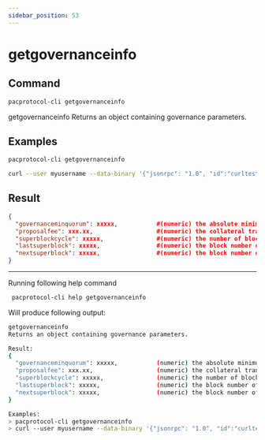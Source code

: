 ```yaml
---
sidebar_position: 53
---
```


# getgovernanceinfo
## Command

```bash
pacprotocol-cli getgovernanceinfo
```

getgovernanceinfo
Returns an object containing governance parameters.



## Examples
```bash
pacprotocol-cli getgovernanceinfo 
```

```bash
curl --user myusername --data-binary '{"jsonrpc": "1.0", "id":"curltest", "method": "getgovernanceinfo", "params": [] }' -H 'content-type: text/plain;' http://127.0.0.1:1111/
```


## Result
```json
{
  "governanceminquorum": xxxxx,           #(numeric) the absolute minimum number of votes needed to trigger a governance action
  "proposalfee": xxx.xx,                  #(numeric) the collateral transaction fee which must be paid to create a proposal in PAC
  "superblockcycle": xxxxx,               #(numeric) the number of blocks between superblocks
  "lastsuperblock": xxxxx,                #(numeric) the block number of the last superblock
  "nextsuperblock": xxxxx,                #(numeric) the block number of the next superblock
}
```


___

Running following help command
```bash
 pacprotocol-cli help getgovernanceinfo
```
Will produce following output:


```bash
getgovernanceinfo
Returns an object containing governance parameters.

Result:
{
  "governanceminquorum": xxxxx,           (numeric) the absolute minimum number of votes needed to trigger a governance action
  "proposalfee": xxx.xx,                  (numeric) the collateral transaction fee which must be paid to create a proposal in PAC
  "superblockcycle": xxxxx,               (numeric) the number of blocks between superblocks
  "lastsuperblock": xxxxx,                (numeric) the block number of the last superblock
  "nextsuperblock": xxxxx,                (numeric) the block number of the next superblock
}

Examples:
> pacprotocol-cli getgovernanceinfo 
> curl --user myusername --data-binary '{"jsonrpc": "1.0", "id":"curltest", "method": "getgovernanceinfo", "params": [] }' -H 'content-type: text/plain;' http://127.0.0.1:1111/

```

